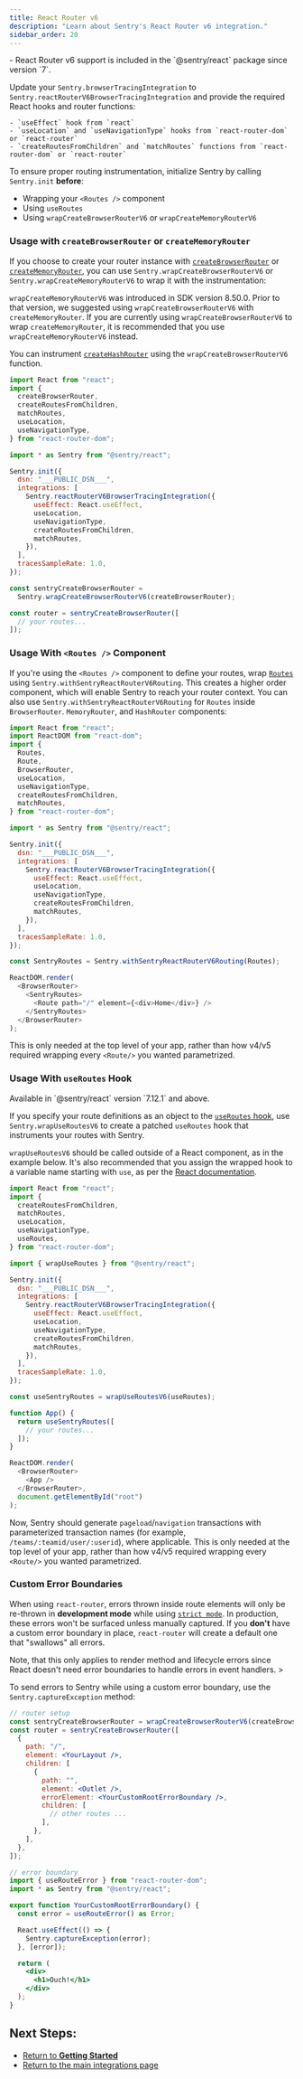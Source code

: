 ```yaml
---
title: React Router v6
description: "Learn about Sentry's React Router v6 integration."
sidebar_order: 20
---
```


<Alert>
  - React Router v6 support is included in the `@sentry/react` package since
  version `7`.
</Alert>

Update your `Sentry.browserTracingIntegration` to `Sentry.reactRouterV6BrowserTracingIntegration` and provide the required React hooks and router functions:

    - `useEffect` hook from `react`
    - `useLocation` and `useNavigationType` hooks from `react-router-dom` or `react-router`
    - `createRoutesFromChildren` and `matchRoutes` functions from `react-router-dom` or `react-router`

<Alert level="warning">

To ensure proper routing instrumentation, initialize Sentry by calling `Sentry.init` **before**:

- Wrapping your `<Routes />` component
- Using `useRoutes`
- Using `wrapCreateBrowserRouterV6` or `wrapCreateMemoryRouterV6`

</Alert>

### Usage with `createBrowserRouter` or `createMemoryRouter`

If you choose to create your router instance with [`createBrowserRouter`](https://reactrouter.com/en/main/routers/create-browser-router) or [`createMemoryRouter`](https://reactrouter.com/en/main/routers/create-memory-router), you can use `Sentry.wrapCreateBrowserRouterV6` or `Sentry.wrapCreateMemoryRouterV6` to wrap it with the instrumentation:

<Alert level="warning" title="Note">

`wrapCreateMemoryRouterV6` was introduced in SDK version 8.50.0. Prior to that version, we suggested using `wrapCreateBrowserRouterV6` with `createMemoryRouter`. If you are currently using `wrapCreateBrowserRouterV6` to wrap `createMemoryRouter`, it is recommended that you use `wrapCreateMemoryRouterV6` instead.

You can instrument [`createHashRouter`](https://reactrouter.com/en/main/routers/create-hash-router) using the `wrapCreateBrowserRouterV6` function.

</Alert>

```javascript {2-8, 15-21, 26-33}
import React from "react";
import {
  createBrowserRouter,
  createRoutesFromChildren,
  matchRoutes,
  useLocation,
  useNavigationType,
} from "react-router-dom";

import * as Sentry from "@sentry/react";

Sentry.init({
  dsn: "___PUBLIC_DSN___",
  integrations: [
    Sentry.reactRouterV6BrowserTracingIntegration({
      useEffect: React.useEffect,
      useLocation,
      useNavigationType,
      createRoutesFromChildren,
      matchRoutes,
    }),
  ],
  tracesSampleRate: 1.0,
});

const sentryCreateBrowserRouter =
  Sentry.wrapCreateBrowserRouterV6(createBrowserRouter);

const router = sentryCreateBrowserRouter([
  // your routes...
]);
```

### Usage With `<Routes />` Component

If you're using the `<Routes />` component to define your routes, wrap [`Routes`](https://reactrouter.com/en/main/components/routes) using `Sentry.withSentryReactRouterV6Routing`. This creates a higher order component, which will enable Sentry to reach your router context. You can also use `Sentry.withSentryReactRouterV6Routing` for `Routes` inside `BrowserRouter`. `MemoryRouter`, and `HashRouter` components:

```javascript {3-11, 18-24, 29, 33-35}
import React from "react";
import ReactDOM from "react-dom";
import {
  Routes,
  Route,
  BrowserRouter,
  useLocation,
  useNavigationType,
  createRoutesFromChildren,
  matchRoutes,
} from "react-router-dom";

import * as Sentry from "@sentry/react";

Sentry.init({
  dsn: "___PUBLIC_DSN___",
  integrations: [
    Sentry.reactRouterV6BrowserTracingIntegration({
      useEffect: React.useEffect,
      useLocation,
      useNavigationType,
      createRoutesFromChildren,
      matchRoutes,
    }),
  ],
  tracesSampleRate: 1.0,
});

const SentryRoutes = Sentry.withSentryReactRouterV6Routing(Routes);

ReactDOM.render(
  <BrowserRouter>
    <SentryRoutes>
      <Route path="/" element={<div>Home</div>} />
    </SentryRoutes>
  </BrowserRouter>
);
```

This is only needed at the top level of your app, rather than how v4/v5 required wrapping every `<Route/>` you wanted parametrized.

### Usage With `useRoutes` Hook

<Alert>
  Available in `@sentry/react` version `7.12.1` and above.
</Alert>

If you specify your route definitions as an object to the [`useRoutes` hook](https://reactrouter.com/en/main/hooks/use-routes), use `Sentry.wrapUseRoutesV6` to create a patched `useRoutes` hook that instruments your routes with Sentry.

<Alert level="warning">

`wrapUseRoutesV6` should be called outside of a React component, as in the example below. It's also recommended that you assign the wrapped hook to a variable name starting with `use`, as per the [React documentation](https://reactjs.org/docs/hooks-custom.html#extracting-a-custom-hook).

</Alert>

```javascript {2-10, 15-21, 26, 29-31}
import React from "react";
import {
  createRoutesFromChildren,
  matchRoutes,
  useLocation,
  useNavigationType,
  useRoutes,
} from "react-router-dom";

import { wrapUseRoutes } from "@sentry/react";

Sentry.init({
  dsn: "___PUBLIC_DSN___",
  integrations: [
    Sentry.reactRouterV6BrowserTracingIntegration({
      useEffect: React.useEffect,
      useLocation,
      useNavigationType,
      createRoutesFromChildren,
      matchRoutes,
    }),
  ],
  tracesSampleRate: 1.0,
});

const useSentryRoutes = wrapUseRoutesV6(useRoutes);

function App() {
  return useSentryRoutes([
    // your routes...
  ]);
}

ReactDOM.render(
  <BrowserRouter>
    <App />
  </BrowserRouter>,
  document.getElementById("root")
);
```

Now, Sentry should generate `pageload`/`navigation` transactions with parameterized transaction names (for example, `/teams/:teamid/user/:userid`), where applicable. This is only needed at the top level of your app, rather than how v4/v5 required wrapping every `<Route/>` you wanted parametrized.

### Custom Error Boundaries

When using `react-router`, errors thrown inside route elements will only be re-thrown in **development mode** while using [`strict mode`](https://react.dev/reference/react/StrictMode). In production, these errors won't be surfaced unless manually captured. If you **don't** have a custom error boundary in place, `react-router` will create a default one that "swallows" all errors.

<Alert>
  Note, that this only applies to render method and lifecycle errors since React
  doesn't need error boundaries to handle errors in event handlers.
</Alert>>

To send errors to Sentry while using a custom error boundary, use the `Sentry.captureException` method:

```jsx {11, 28}
// router setup
const sentryCreateBrowserRouter = wrapCreateBrowserRouterV6(createBrowserRouter);
const router = sentryCreateBrowserRouter([
  {
    path: "/",
    element: <YourLayout />,
    children: [
      {
        path: "",
        element: <Outlet />,
        errorElement: <YourCustomRootErrorBoundary />,
        children: [
          // other routes ...
        ],
      },
    ],
  },
]);

// error boundary
import { useRouteError } from "react-router-dom";
import * as Sentry from "@sentry/react";

export function YourCustomRootErrorBoundary() {
  const error = useRouteError() as Error;

  React.useEffect(() => {
    Sentry.captureException(error);
  }, [error]);

  return (
    <div>
      <h1>Ouch!</h1>
    </div>
  );
}

```

## Next Steps:

- [Return to **Getting Started**](../../)
- [Return to the main integrations page](../)
